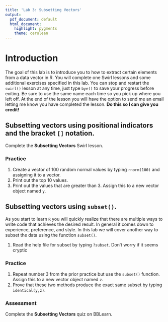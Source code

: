 ```yaml
---
title: 'Lab 3: Subsetting Vectors'
output:
  pdf_document: default
  html_document:
    highlight: pygments
    theme: cerulean
---
```


# Introduction 
The goal of this lab is to introduce you to how to extract certain elements from a data vector in R. You will complete one Swirl lessons and some additional exercises specified in this lab. You can stop and restart the `swirl()` lesson at any time, just type `bye()` to save your progress before exiting. Be sure to use the same name each time so you pick up where you left off. At the end of the lesson you will have the option to send me an email letting me know you have completed the lesson. **Do this so I can give you credit!**


## Subsetting vectors using positional indicators and the bracket `[]` notation. 

Complete the **Subsetting Vectors** Swirl lesson. 

### Practice

1. Create a vector of 100 random normal values by typing `rnorm(100)` and assigning it to a vector. 
2. Print out the top 10 values.
3. Print out the values that are greater than 3. Assign this to a new vector object named `y`. 

## Subsetting vectors using `subset()`. 

As you start to learn `R` you will quickly realize that there are multiple ways to write code
that achieves the desired result. In general it comes down to experience, preference, and style.
In this lab we will cover another way to subset the data using the function `subset()`.

1. Read the help file for subset by typing `?subset`. Don't worry if it seems cryptic

### Practice

1. Repeat number 3 from the prior practice but use the `subset()` function. Assign this to a new vector object named `z`.
2. Prove that these two methods produce the exact same subset by typing `identical(y,z)`.


### Assessment
Complete the **Subsetting Vectors** quiz on BBLearn.
<!-- What is head(x) equal to?  x[1:6] -->
<!-- What is the equivelant notation to subset(x[x>0])? x[x>0 & !is.na(x)] -->
<!-- What does subset() do? Return subsets of vectors, matrices or data frames which meet conditions. -->
